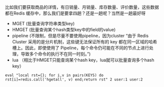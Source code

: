 


比如我们要获取商品的详情，有日销量、月销量、库存数量、评价数量，这些数据都在Redis 缓存中，那么我们是要拿四趟？还是一趟呢？当然是一趟最好呀

- MGET (批量查询字符串类型key)
- HMGET (批量查询某个hash类型key中的field的value)
- pipeline (不限制，但是尽量不要使用pipeline，因为cluster “由于 Redis Cluster 采用的是分片机制，这些键无法保证所有的 key 都在同一区域的哈希槽上。因此，即使使用了 Pipeline，每个命令仍可能在不同的节点上进行处理，导致多个命令的执行不在同一时刻。”)
- lua （相比于HMGET只能查询某个hash key，lua就可以批量查询多个hash key）

`eval "local rst={}; for i,v in pairs(KEYS) do rst[i]=redis.call('hgetall', v) end;return rst" 2 user:1 user:2`






